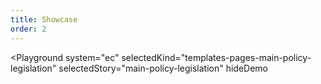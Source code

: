 ```yaml
---
title: Showcase
order: 2
---
```



<Playground
  system="ec"
  selectedKind="templates-pages-main-policy-legislation"
  selectedStory="main-policy-legislation"
  hideDemo
>
  <MainPolicyLegislationPageExample />
</Playground>
